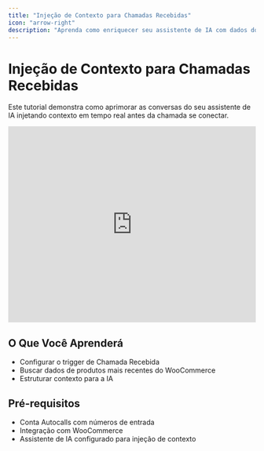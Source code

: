 ```yaml
---
title: "Injeção de Contexto para Chamadas Recebidas"
icon: "arrow-right"
description: "Aprenda como enriquecer seu assistente de IA com dados do cliente em tempo real"
---
```


# Injeção de Contexto para Chamadas Recebidas

Este tutorial demonstra como aprimorar as conversas do seu assistente de IA injetando contexto em tempo real antes da chamada se conectar.

<iframe
  width="100%"
  height="400"
  src="https://www.youtube.com/embed/zTyH4wnPyIo?si=N0qqwnwnVskcsr2g"
  title="Tutorial: Injeção de Contexto para Chamadas Recebidas"
  frameBorder="0"
  allow="accelerometer; autoplay; clipboard-write; encrypted-media; gyroscope; picture-in-picture"
  allowFullScreen></iframe>

## O Que Você Aprenderá

- Configurar o trigger de Chamada Recebida
- Buscar dados de produtos mais recentes do WooCommerce
- Estruturar contexto para a IA

## Pré-requisitos

- Conta Autocalls com números de entrada
- Integração com WooCommerce
- Assistente de IA configurado para injeção de contexto
